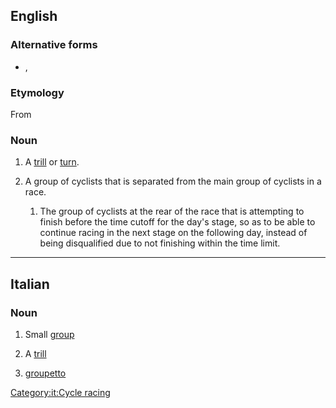 ==English==

===Alternative forms===
* {{l|en|grupetto}}, {{l|en|groupetto}}

===Etymology===
From {{etyl|it|en}}

===Noun===
{{en-noun|gruppetti|gruppettos}}

# {{lb|en|music}} A [[trill]] or [[turn]].
# {{lb|en|cycling}} A group of cyclists that is separated from the main group of cyclists in a race.
## {{lb|en|stage racing}} The group of cyclists at the rear of the race that is attempting to finish before the time cutoff for the day's stage, so as to be able to continue racing in the next stage on the following day, instead of being disqualified due to not finishing within the time limit.

----

==Italian==

===Noun===
{{it-noun|m}} {{gloss|''Diminutive of'': [[gruppo]] or [[gruppetta]]}}

# Small [[group]]
# {{lb|it|music}} A [[trill]]
# {{lb|it|cycle racing}} [[groupetto]]
[[Category:it:Cycle racing]]